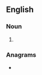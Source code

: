 ==English==

===Noun===
{{head|en|noun plural form}}

# {{plural of|sanicle|lang=en}}

===Anagrams===
* {{anagrams|en|a=aceilnss|laciness|secalins|sensical}}